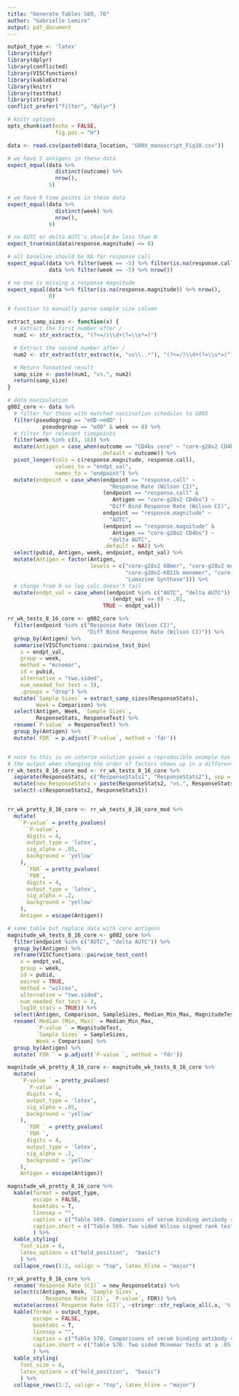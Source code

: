 ```yaml
---
title: "Generate Tables S69, 70"
author: "Gabrielle Lemire"
output: pdf_document
---
```


\listoftables

```r
output_type <- 'latex'
library(tidyr)
library(dplyr)
library(conflicted)
library(VISCfunctions)
library(kableExtra)
library(knitr)
library(testthat)
library(stringr)
conflict_prefer("filter", "dplyr")

# knitr options
opts_chunk$set(echo = FALSE,
               fig.pos = "H")
```


```r
data <- read.csv(paste0(data_location, "G00X_manuscript_Fig10.csv"))
```

```r
# we have 5 antigens in these data
expect_equal(data %>%
               distinct(outcome) %>%
               nrow(),
             5)

# we have 9 time points in these data
expect_equal(data %>%
               distinct(week) %>%
               nrow(),
             9)

# no AUTC or delta AUTC's should be less than 0
expect_true(min(data$response.magnitude) <= 0)

# all baseline should be NA for response call
expect_equal(data %>% filter(week == -5) %>% filter(is.na(response.call)) %>% nrow(),
             data %>% filter(week == -5) %>% nrow())

# no one is missing a response magnitude
expect_equal(data %>% filter(is.na(response.magnitude)) %>% nrow(),
             0)
```

```r
# function to manually parse sample size column

extract_samp_sizes <- function(x) {
  # Extract the first number after /
  num1 <- str_extract(x, "(?<=/)\\d+(?=\\s*=)")

  # Extract the second number after /
  num2 <- str_extract(str_extract(x, "vs\\..*"), "(?<=/)\\d+(?=\\s*=)")

  # Return formatted result
  samp_size <- paste(num1, "vs.", num2)
  return(samp_size)
}

```


```r
# data manipulation
g002_core <- data %>%
  # filter for those with matched vaccination schedules to G003
  filter(pseudogroup == "eOD->eOD" |
           pseudogroup == "eOD" & week <= 8) %>%
  # filter for relevant timepoints
  filter(week %in% c(8, 16)) %>%
  mutate(Antigen = case_when(outcome == "CD4bs core" ~ "core-g28v2 CD4bs",
                             .default = outcome)) %>%
  pivot_longer(cols = c(response.magnitude, response.call),
               values_to = "endpt_val",
               names_to = "endpoint") %>%
  mutate(endpoint = case_when(endpoint == "response.call" ~
                                "Response Rate (Wilson CI)",
                              (endpoint == "response.call" &
                                 Antigen == "core-g28v2 CD4bs") ~
                                "Diff Bind Response Rate (Wilson CI)",
                              endpoint == "response.magnitude" ~
                                "AUTC",
                              (endpoint == "response.magnitude" &
                                 Antigen == "core-g28v2 CD4bs") ~
                                "delta AUTC",
                              .default = NA)) %>%
  select(pubid, Antigen, week, endpoint, endpt_val) %>%
  mutate(Antigen = factor(Antigen,
                          levels = c("core-g28v2 60mer", "core-g28v2 monomer",
                                     "core-g28v2-KO11b monomer", "core-g28v2 CD4bs",
                                     "Lumazine Synthase"))) %>%
  # change from 0 so log calc doesn't fail
  mutate(endpt_val = case_when((endpoint %in% c("AUTC", "delta AUTC")) &
                                 (endpt_val <= 0) ~ .01,
                              TRUE ~ endpt_val))
```


```r
rr_wk_tests_8_16_core <- g002_core %>%
  filter(endpoint %in% c("Response Rate (Wilson CI)",
                         "Diff Bind Response Rate (Wilson CI)")) %>%
  group_by(Antigen) %>%
  summarise(VISCfunctions::pairwise_test_bin(
    x = endpt_val,
    group = week,
    method = "mcnemar",
    id = pubid,
    alternative = "two.sided",
    num_needed_for_test = 3),
    .groups = "drop") %>%
  mutate(`Sample Sizes` = extract_samp_sizes(ResponseStats),
         Week = Comparison) %>%
  select(Antigen, Week, `Sample Sizes`,
         ResponseStats, ResponseTest) %>%
  rename(`P-value` = ResponseTest) %>%
  group_by(Antigen) %>%
  mutate(`FDR` = p.adjust(`P-value`, method = 'fdr'))


# note to this is an interim solution given a reproducible example has been documented in VISCfunctions git issues but not resolved yet - https://github.com/FredHutch/VISCfunctions/issues/102
# the output when changing the order of factors shows up in a different order for Comparison versus ResponseStats
rr_wk_tests_8_16_core_mod <- rr_wk_tests_8_16_core %>%
  separate(ResponseStats, c("ResponseStats1", "ResponseStats2"), sep = "vs.") %>%
  mutate(new_ResponseStats = paste(ResponseStats2, "vs.", ResponseStats1)) %>%
  select(-c(ResponseStats2, ResponseStats1))


rr_wk_pretty_8_16_core <- rr_wk_tests_8_16_core_mod %>%
  mutate(
    `P-value` = pretty_pvalues(
      `P-value`,
      digits = 4,
      output_type = 'latex',
      sig_alpha = .05,
      background = 'yellow'
    ),
      `FDR` = pretty_pvalues(
      `FDR`,
      digits = 4,
      output_type = 'latex',
      sig_alpha = .2,
      background = 'yellow'
    ),
    Antigen = escape(Antigen))

```

```r
# same table but replace data with core antigens
magnitude_wk_tests_8_16_core <- g002_core %>%
  filter(endpoint %in% c("AUTC", "delta AUTC")) %>%
  group_by(Antigen) %>%
  reframe(VISCfunctions::pairwise_test_cont(
    x = endpt_val,
    group = week,
    id = pubid,
    paired = TRUE,
    method = "wilcox",
    alternative = "two.sided",
    num_needed_for_test = 3,
    log10_stats = TRUE)) %>%
  select(Antigen, Comparison, SampleSizes, Median_Min_Max, MagnitudeTest) %>%
  rename(`Median (Min, Max)` = Median_Min_Max,
         `P-value ` = MagnitudeTest,
         `Sample Sizes` = SampleSizes,
         Week = Comparison) %>%
  group_by(Antigen) %>%
  mutate(`FDR ` = p.adjust(`P-value `, method = 'fdr'))

magnitude_wk_pretty_8_16_core <- magnitude_wk_tests_8_16_core %>%
  mutate(
    `P-value ` = pretty_pvalues(
      `P-value `,
      digits = 4,
      output_type = 'latex',
      sig_alpha = .05,
      background = 'yellow'
    ),
      `FDR ` = pretty_pvalues(
      `FDR `,
      digits = 4,
      output_type = 'latex',
      sig_alpha = .2,
      background = 'yellow'
    ),
    Antigen = escape(Antigen))
```

```r

magnitude_wk_pretty_8_16_core %>%
  kable(format = output_type,
        escape = FALSE,
        booktabs = T,
        linesep = "",
        caption = c("Table S69. Comparisons of serum binding antibody response rates to the indicated antigens at week 8 after eOD versus at week 16 after eOD -> eOD."),
        caption.short = c("Table S69. Two sided Wilcox signed rank tests at a .05 significance level for pairwise comparisons of week 8 and week 16 response magnitudes (AUTC and delta AUTC) for pooled G002 groups for core antigens.")
        ) %>%
  kable_styling(
    font_size = 6,
    latex_options = c("hold_position",  "basic")
    ) %>%
  collapse_rows(1:2, valign = "top", latex_hline = "major")

```

```r

rr_wk_pretty_8_16_core %>%
  rename(`Response Rate (CI)` = new_ResponseStats) %>%
  select(c(Antigen, Week, `Sample Sizes`,
           `Response Rate (CI)`, `P-value`, FDR)) %>%
  mutate(across(`Response Rate (CI)`, ~stringr::str_replace_all(.x, '%', '\\\\%'))) %>%
  kable(format = output_type,
        escape = FALSE,
        booktabs = T,
        linesep = "",
        caption = c("Table S70. Comparisons of serum binding antibody response magnitudes to the indicated antigens at week 8 after eOD versus at week 16 after eOD->eOD"),
        caption.short = c("Table S70. Two sided Mcnemar tests at a .05 significance level for pairwise comparisons of week 8 and week 16 response rates for core antigens.")
        ) %>%
  kable_styling(
    font_size = 6,
    latex_options = c("hold_position",  "basic")
    ) %>%
  collapse_rows(1:2, valign = "top", latex_hline = "major")
```
